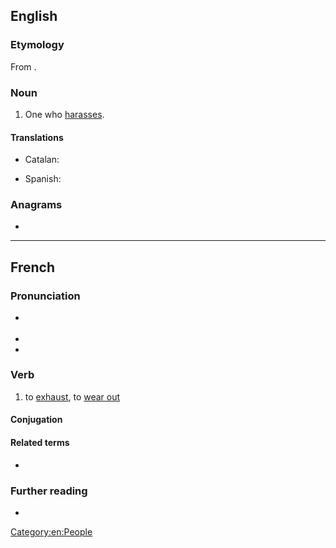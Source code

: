 ==English==

===Etymology===
From {{suffix|harass|er|lang=en}}.

===Noun===
{{en-noun}}

# One who [[harass]]es.

====Translations====
{{trans-top|one who harasses}}
* Catalan: {{t|ca|assetjador|m}}
{{trans-mid}}
* Spanish: {{t+|es|acosador|m}}
{{trans-bottom}}

===Anagrams===
* {{l|en|harrases}}

[[Category:en:People]]

----

==French==

===Pronunciation===
* {{fr-asph}} {{IPA|/a.ʁa.se/|lang=fr}}
* {{rhymes|e|lang=fr}}
* {{homophones|aracée|harassai|harassé|harassée|harassées|harassés|harassez|lang=fr}}

===Verb===
{{fr-verb}}

# to [[exhaust]], to [[wear out]]

====Conjugation====
{{fr-conj-auto}}

====Related terms====
* {{l|fr|harassement}}

===Further reading===
* {{R:TLFi}}